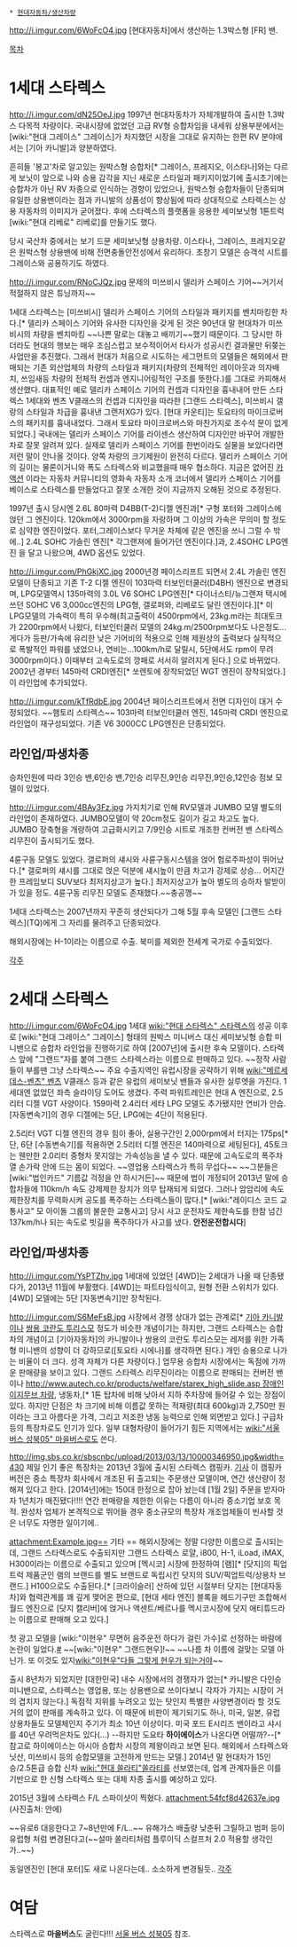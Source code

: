  * [[현대자동차/생산차량]]
http://i.imgur.com/6WoFcO4.jpg
[현대자동차]에서 생산하는 1.3박스형 [FR] 밴.

[[목차]]
= 1세대 스타렉스 =
http://i.imgur.com/dN25OeJ.jpg
{{{#!html
<iframe width="420" height="315" src="http://www.youtube.com/embed/wxoe0waKi44" frameborder="0" allowfullscreen></iframe>
}}}
1997년 현대자동차가 자체개발하여 출시한 1.3박스 다목적 차량이다. 국내시장에 없었던 고급 RV형 승합차임을 내세워 상용부분에서는 [wiki:"현대 그레이스" 그레이스]가 차지했던 시장을 그대로 유지하는 한편 RV 분야에서는 [기아 카니발]과 양분하였다.

흔히들 '봉고'차로 알고있는 원박스형 승합차[* 그레이스, 프레지오, 이스타나]와는 다르게 보닛이 앞으로 나와 승용 감각을 지닌 새로운 스타일과 패키지이었기에 출시초기에는 승합차가 아닌 RV 차종으로 인식하는 경향이 있었으나, 원박스형 승합차들이 단종되며 유일한 상용밴이라는 점과 카니발의 상품성이 향상됨에 따라 상대적으로 스타렉스는 상용 자동차의 이미지가 굳어졌다. 후에 스타렉스의 플랫폼을 응용한 세미보닛형 1톤트럭 [wiki:"현대 리베로" 리베로]를 만들기도 했다.

당시 국산차 중에서는 보기 드문 세미보닛형 상용차량. 이스타나, 그레이스, 프레지오같은 원박스형 상용밴에 비해 전면충돌안전성에서 유리하다. 초창기 모델은 승객석 시트를 그레이스와 공용하기도 하였다.

http://i.imgur.com/RNoCJQz.jpg
문제의 미쓰비시 델리카 스페이스 기어~~거기서 적절하지 않은 튜닝까지~~

1세대 스타렉스는 [미쓰비시] 델리카 스페이스 기어의 스타일과 패키지를 벤치마킹한 차다.[* 델리카 스페이스 기어와 유사한 디자인을 갖게 된 것은 90년대 말 현대차가 미쓰비시의 차량을 벤치마킹 ~~나쁜 말로는 대놓고 배끼기~~했기 때문이다. 그 당시만 하더라도 현대의 행보는 매우 조심스럽고 보수적이어서 타사가 성공시킨 결과물만 뒤쫒는 사업만을 추진했다. 그래서 현대가 처음으로 시도하는 세그먼트의 모델들은 해외에서 판매되는 기존 외산업체의 차량의 스타일과 패키지(차량의 전체적인 레이아웃과 의자배치, 쓰임새등 차량의 전체적 컨셉과 엔지니어링적인 구조를 뜻한다.)를 그대로 카피해서 생산했다. 대표적인 예로 델리카 스페이스 기어의 컨셉과 디자인을 흉내내어 만든 스타렉스 1세대와 벤츠 V클래스의 컨셉과 디자인을 따라한 [그랜드 스타렉스], 미쓰비시 갤랑의 스타일과 차급을 흉내낸 그랜저XG가 있다. [현대 카운티]는 토요타의 마이크로버스의 패키지를 흉내내었다. 그래서 토요타 마이크로버스와 마찬가지로 조수석 문이 없게 되었다.] 국내에는 델리카 스페이스 기어를 라이센스 생산하여 디자인만 바꾸어 개발한 차로 잘못 알려져 있다. 실제로 델리카 스페이스 기어를 한번이라도 실물을 보았다라면 저런 말이 안나올 것이다. 양쪽 차량의 크기제원이 완전히 다르다. 델리카 스페이스 기어의 길이는 물론이거니와 폭도 스타렉스와 비교했을때 매우 협소하다. 지금은 없어진 [http://www.car-action.com/ 카액션] 이라는 자동차 커뮤니티의 영화속 자동차 소개 코너에서 델리카 스페이스 기어를 베이스로 스타렉스를 만들었다고 잘못 소개한 것이 지금까지 오해된 것으로 추정된다.

1997년 출시 당시엔 2.6L 80마력 D4BB(T-2)디젤 엔진과[* 구형 포터와 그레이스에 얹던 그 엔진이다. 120km에서 3000rpm을 자랑하며 그 이상의 가속은 무의미 할 정도로 심약한 엔진이었다. 포터,그레이스보다 무거운 차체에 같은 엔진을 쓰니 그럴 수 밖에..] 2.4L SOHC 가솔린 엔진[* 각그랜져에 들어가던 엔진이다.]과, 2.4SOHC LPG엔진 을 달고 나왔으며, 4WD 옵션도 있었다.

http://i.imgur.com/PhGkjXC.jpg
2000년경 페이스리프트 되면서 2.4L 가솔린 엔진 모델이 단종되고 기존 T-2 디젤 엔진이 103마력 터보인터쿨러(D4BH) 엔진으로 변경되며, LPG모델역시 135마력의 3.0L V6 SOHC LPG엔진[* 다이너스티/뉴그랜져 택시에 쓰던 SOHC V6 3,000cc엔진의 LPG형, 갤로퍼와, 리베로도 달린 엔진이다.][* 이 LPG모델의 가속력이 특히 우수해(최고출력이 4500rpm에서, 23kg.m라는 최대토크가 2200rpm에서 나왔다, 터보인터쿨러 모델의 24kg.m/2500rpm보다도 나은정도...게다가 등판/가속에 유리한 낮은 기어비의 적용으로 인해 제원상의 출력보다 실직적으로 폭발적인 파워를 냈었으나, 연비는...100km/h로 달릴시, 5단에서도 rpm이 무려 3000rpm이다.) 이때부터 고속도로의 깡패로 서서히 알려지게 된다.] 으로 바뀌었다. 2002년 경부터 145마력 CRDI엔진[* 쏘렌토에 장착되었던 WGT 엔진이 장착되었다.]이 라인업에 추가되었다.

http://i.imgur.com/kTfRdbE.jpg
2004년 페이스리프트에서 전면 디자인이 대거 수정되었다. ~~햄토리 스타렉스~~ 103마력 터보인터쿨러 엔진, 145마력 CRDI 엔진으로 라인업이 재구성되었다. 기존 V6 3000CC LPG엔진은 단종되었다.

== 라인업/파생차종 ==
승차인원에 따라 3인승 밴,6인승 밴,7인승 리무진,9인승 리무진,9인승,12인승 점보 모델이 있었다.

http://i.imgur.com/4BAy3Fz.jpg
가지치기로 인해 RV모델과 JUMBO 모델 별도의 라인업이 존재하였다. JUMBO모델이 약 20cm정도 길이가 길고 차고도 높다. JUMBO 장축형을 개량하여 고급화시키고 7/9인승 시트로 개조한 컨버전 밴 스타렉스 리무진이 출시되기도 했다. 

4륜구동 모델도 있었다. 갤로퍼의 섀시와 사륜구동시스템을 얹어 험로주파성이 뛰어났다.[* 갤로퍼의 섀시를 그대로 얹은 덕분에 섀시높이 만큼 차고가 강제로 상승... 어지간한 프레임보디 SUV보다 최저지상고가 높다.] 최저지상고가 높아 별도의 승하차 발받이가 있을 정도. 4륜구동 리무진 모델도 존재했다.~~충공깽~~

1세대 스타렉스는 2007년까지 꾸준히 생산되다가 그해 5월 후속 모델인 [그랜드 스타렉스](TQ)에게 그 자리를 물려주고 단종되었다.

해외시장에는 H-1이라는 이름으로 수출. 북미를 제외한 전세계 국가로 수출되었다.

[[각주]]

= 2세대 스타렉스 =
http://i.imgur.com/6WoFcO4.jpg
1세대 [[wiki:"현대 스타렉스" 스타렉스]]의 성공 이후로 [wiki:"현대 그레이스" 그레이스] 형태의 원박스 미니버스 대신 세미보닛형 승합 미니밴으로 승합차 라인업을 진행하기로 하여 [2007년]에 출시한 후속 모델이다. 스타렉스 앞에 "그랜드"자를 붙여 그랜드 스타렉스라는 이름으로 판매하고 있다. ~~정작 사람들이 부를땐 그냥 스타렉스~~ 주요 수출지역인 유럽시장을 공략하기 위해 [[wiki:"메르세데스-벤츠" 벤츠]] V클래스 등과 같은 유럽의 세미보닛 밴들과 유사한 실루엣을 가진다. 1세대엔 없었던 좌측 슬라이딩 도어도 생겼다. 주력 파워트레인은 현대 A 엔진으로, 2.5리터 디젤 VGT 사양이다. 159마력 2.4리터 세타 LPG 모델도 추가됐지만 연비가 안습. [자동변속기]의 경우 디젤에는 5단, LPG에는 4단이 적용된다.

2.5리터 VGT 디젤 엔진의 경우 힘이 좋아, 실용구간인 2,000rpm에서 터지는 175ps[* 단, 6단 [수동변속기]를 적용하면 2.5리터 디젤 엔진은 140마력으로 세팅된다], 45토크는 웬만한 2.0리터 중형차 못지않는 가속성능을 낼 수 있다. 때문에 고속도로의 폭주차 열 손가락 안에 드는 몸이 되었다. ~~영업용 스타렉스가 특히 무섭다~~ ~~그분들은 [wiki:"법인카드" 기름값 걱정을 안 하시거든]~~ 때문에 법이 개정되어 2013년 말에 승합차들에 110km/h 속도 강제제한 장치가 의무 탑재되게 되었다. 그러나 암암리에 속도제한장치를 무력화시켜 공도를 폭주하는 스타렉스들이 많다.[* [wiki:"레이디스 코드 교통사고" 모 아이돌 그룹의 불운한 교통사고] 당시 사고 운전자도 제한속도를 한참 넘긴 137km/h나 되는 속도로 빗길을 폭주하다가 사고를 냈다. '''안전운전합시다''']

== 라인업/파생차종 ==
http://i.imgur.com/YsPTZhv.jpg
1세대에 있었던 [4WD]는 2세대가 나올 때 단종됐다가, 2013년 11월에 부활했다. [4WD]는 파트타임식이고, 원형 전환 스위치가 있다. [4WD] 모델에는 5단 [자동변속기]만 장착된다.

http://i.imgur.com/S6MeFsB.jpg
시장에서 경쟁 상대가 없는 관계로[* [[기아 카니발]]이나 [[쌍용 코란도 투리스모]] 정도가 비슷한 개념이기는 하지만, 그랜드 스타렉스는 승합차의 개념이고 [기아자동차]의 카니발이나 쌍용의 코란도 투리스모는 레저를 위한 가족형 미니밴의 성향이 더 강하므로([토요타 시에나]를 생각하면 된다.) 개인 승용으로 나가는 비율이 더 크다. 성격 자체가 다른 차량이다.] 업무용 승합차 시장에서는 독점에 가까운 판매량을 보이고 있다. 그랜드 스타렉스 리무진이라는 이름으로 판매되는 컨버전 밴이나 [[http://www.autech.co.kr/products/welfare/starex_high_slide.asp 장애인 이지무브 차량]], 냉동차,[* 1톤 탑차에 비해 낮아서 지하 주차장에 들어갈 수 있는 장점이 있다. 하지만 단점은 차 크기에 비해 이름값 못하는 적재량(최대 600kg)과 2,750만 원이라는 크고 아름다운 가격, 그리고 저조한 냉동 능력으로 인해 외면받고 있다.] 구급차 등의 특장차로도 인기가 있다. 일부 대형차량이 들어가기 힘든 지역에서는 [[wiki:"서울 버스 성북05" 마을버스]]로도 쓴다. 

http://img.sbs.co.kr/sbscnbc/upload/2013/03/13/10000346950.jpg&width=430
제일 인기 좋은 특장차는 2013년 3월에 출시된 스타렉스 캠핑카. [http://www.mydaily.co.kr/new_yk/html/read.php?newsid=201303131147444437&ext=na 기사] 이 캠핑카 버전은 중소 특장차 회사에서 개조된 뒤 출고되는 주문생산 모델이며, 연간 생산량이 정해져 있다고 한다. [2014년]에는 150대 한정으로 잡아 놨는데 [1월 2일] 주문을 받자마자 1년치가 매진됐다!!!! 연간 판매량을 제한한 이유는 다름이 아니라 중소기업 보호 목적. 완성차 업체가 본격적으로 뛰어들 경우 중소규모의 특장차 개조업체들이 빈사할 것은 너무도 자명한 일이기에..

attachment:Example.jpg== 기타 ==
해외시장에는 정말 다양한 이름으로 출시되는데, 그랜드 스타렉스로도 수출되지만 그랜드 스타렉스 로얄, i800, H-1, iLoad, iMAX, H300이라는 이름으로 수출되고 있으며 [멕시코] 시장에 한정하여 [램][* [닷지]의 픽업트럭 제품군인 램의 브랜드를 별도 브랜드로 독립시킨 닷지의 SUV/픽업트럭/상용차 브랜드.] H100으로도 수출된다.[* [크라이슬러] 산하에 있던 시절부터 닷지는 [현대자동차]와 협력관계를 꽤 깊게 맺어온 편으로, [현대 세타 엔진] 블록을 헤드기구만 조합해서 월드 엔진으로 [닷지 캘리버]에 얹거나 액센트/베르나를 멕시코시장에 닷지 애티튜드라는 이름으로 판매해 오고 있다.]

{{{#!html
<iframe width="420" height="315" src="http://www.youtube.com/embed/hudQfZr_b-w" frameborder="0" allowfullscreen></iframe>
}}}
첫 광고 모델을 [wiki:"이현우" 무면허 음주운전 하다가 걸린 가수]로 선정하는 바람에 논란이 일었다.[http://www.segye.com/Articles/Spn/Entertainments/Article.asp?aid=20070620001619&ctg1=01&ctg2=&subctg1=01&subctg2=&cid=0101060100000&dataid=2007 #] ~~[wiki:"이현우" 그랜드현우]!~~ ~~나름 차 이름에 걸맞는 모델 아닌가. 또 이것도 있지[[wiki:"이현우"다들 그렇게 현우가 되는거야]]~~

출시 8년차가 되었지만 [대한민국] 내수 시장에서의 경쟁자가 없는[* 카니발은 다인승 미니밴으로, 스타렉스는 영업용, 또는 상용밴으로 쓰이다보니 각자가 가지는 시장이 거의 겹치지 않는다.] 독점적 지위를 누려오고 있는 탓인지 특별한 사양변경이라 할 것도 거의 없이 판매를 계속하고 있다. 이 때문에 비판이 제기되기도 하나, 미국, 일본, 유럽 상용차들도 모델체인지 주기가 최소 10년 이상이다. 미국 포드 E시리즈 밴이라고 샤시를 40년 우려먹은차도 있다(...) --하지만 도요타 '''하이에이스'''가 나온다면 어떨까?--[* 참고로 하이에이스는 아시아 승합차 시장의 제왕이라고 보면 된다. 해외에서 스타렉스와 닛산, 미쓰비시 등의 승합모델을 고전하게 만드는 모델.] 2014년 말 현대차가 15인승/2.5톤급 승합 신차 [[wiki:"현대 쏠라티"쏠라티]]를 선보였는데, 업계 관계자들은 이를 기반으로 한 신형 스타렉스 또는 대체 차종 출시를 예상하고 있다.

2015년 3월에 스타렉스 F/L 스파이샷이 찍혔다.
attachment:54fcf8d42637e.jpg
(사진출처: 안에)

~~유로6 대응한다고 7~8년만에 F/L..~~
유해가스 배출량 낮춘뒤 그릴하고 범퍼 등이 유럽형 처럼 변경된다고(~~설마 쏠라티처럼 플루이딕 스컬프처 2.0 적용할 생각인가..~~)

동일엔진인 [현대 포터]도 새로 나온다는데..  소소하게 변경될듯..
[[각주]]

= 여담 =
스타렉스로 '''마을버스'''도 굴린다!!! [[서울 버스 성북05]] 참조.
